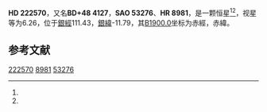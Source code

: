 {{Starbox begin
| name = HD 222570
}}
{{Starbox observe
| epoch = [[J2000.0|J2000.0]]
| constell = {{星座名待查}}<ref name=SIMBAD>{{cite web
 | url=http://simbad.u-strasbg.fr/simbad/sim-id?Ident=HR+8981
 | title =Pulsating variable Star
 | publisher=Centre de Données astronomiques de Strasbourg
 | work=SIMBAD
 | accessdate=2012-07-13}}</ref><ref name=DATA>{{cite web
 | url=http://vizier.u-strasbg.fr/viz-bin/VizieR-5?-out.add=.&-source=5050&-corr=PK=HR&-out.max=9999&HR=8981
 | title=VizieR Detailed Page
 | accessdate=2012-07-13
 | archive-date=2016-03-05
 | archive-url=https://web.archive.org/web/20160305020533/http://vizier.u-strasbg.fr/viz-bin/VizieR-5?-out.add=.&-source=5050&-corr=PK=HR&-out.max=9999&HR=8981
 | dead-url=no
 }}</ref>
| 星官 = 
| ra = {{RA|23|41|26.9}}<ref name=SIMBAD /><ref name=DATA />
| dec = {{DEC|+49|30|44}}<ref name=SIMBAD /><ref name=DATA />
| appmag_v = 6.26<ref name=SIMBAD /><ref name=DATA />
}}
{{Starbox character
| class = A4V<ref name=SIMBAD /><ref name=DATA />
| b-v = 0.19?<ref name=SIMBAD /><ref name=DATA />
| u-b = <ref name=SIMBAD /><ref name=DATA />
| r-i = <ref name=SIMBAD /><ref name=DATA />
| variable = 
}}
{{Starbox astrometry
| radial_v = 
| prop_mo_ra = -6
| parallax = 
| p_error = 
}}
{{Starbox catalog
| names =BD+48 4127，[[SAO星表|SAO]] 53276，[[HD星表|HD]] 222570，[[HR星表|HR]] 8981}}
{{Starbox reference |Simbad=HR+8981}}
{{Starbox end}}

'''HD 222570'''，又名'''BD+48 4127'''，'''SAO 53276'''、'''HR 8981'''，是一颗恒星<ref name=SIMBAD /><ref name=DATA />，视星等为6.26，位于[[銀道座標系|銀經]]111.43，[[銀道座標系|銀緯]]-11.79，其[[B1900.0|B1900.0]]坐标为赤經{{RA|23|36|33.7}}，赤緯{{DEC|+48|-11.79|30}}。

== 参考文献 ==
{{reflist}}

{{star-stub}}

[[Category:HD和HDE天體|222570]]
[[Category:HR天體|8981]]
[[Category:SAO天體|53276]]
